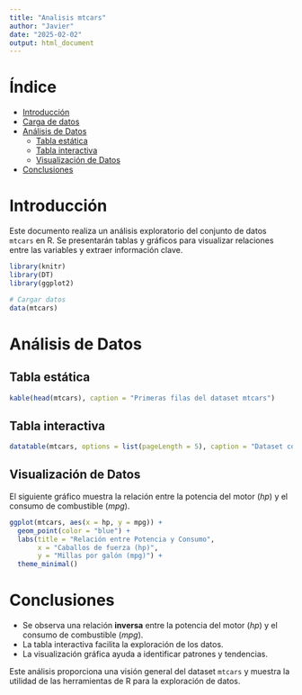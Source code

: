 ---
title: "Analisis mtcars"
author: "Javier"
date: "2025-02-02"
output: html_document
---

# Índice

- [Introducción](#introducción)
- [Carga de datos](#carga-de-datos)
- [Análisis de Datos](#análisis-de-datos)
  - [Tabla estática](#tabla-estática)
  - [Tabla interactiva](#tabla-interactiva)
  - [Visualización de Datos](#visualización-de-datos)
- [Conclusiones](#conclusiones)

# Introducción

Este documento realiza un análisis exploratorio del conjunto de datos `mtcars` en R. Se presentarán tablas y gráficos para visualizar relaciones entre las variables y extraer información clave.

```{r setup, include=FALSE}
library(knitr)
library(DT)
library(ggplot2)

# Cargar datos
data(mtcars)
```

# Análisis de Datos

## Tabla estática

```{r}
kable(head(mtcars), caption = "Primeras filas del dataset mtcars")
```

## Tabla interactiva

```{r}
datatable(mtcars, options = list(pageLength = 5), caption = "Dataset completo de mtcars")
```

## Visualización de Datos

El siguiente gráfico muestra la relación entre la potencia del motor (*hp*) y el consumo de combustible (*mpg*).

```{r}
ggplot(mtcars, aes(x = hp, y = mpg)) +
  geom_point(color = "blue") +
  labs(title = "Relación entre Potencia y Consumo",
       x = "Caballos de fuerza (hp)",
       y = "Millas por galón (mpg)") +
  theme_minimal()
```

# Conclusiones

- Se observa una relación **inversa** entre la potencia del motor (*hp*) y el consumo de combustible (*mpg*).
- La tabla interactiva facilita la exploración de los datos.
- La visualización gráfica ayuda a identificar patrones y tendencias.

Este análisis proporciona una visión general del dataset `mtcars` y muestra la utilidad de las herramientas de R para la exploración de datos.
